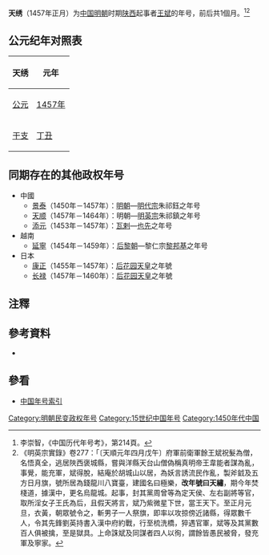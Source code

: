 {{Eranamebox|年号=天绣
|起讫时间= 1457年正月
|政权= 极乐
|帝王= [[王斌_(明朝)|王斌]]
|历时= 1個月
|timeline= <timeline>
ImageSize  = width:200 height:50
PlotArea   = width:180 height:30 left:10 bottom:20
TimeAxis   = orientation:horizontal
DateFormat = yyyy
Period     = from:1368 till:1644
AlignBars  = early
ScaleMajor = increment:60 start:1368
Colors =
  id:canvas value:rgb(1,1,0.85)
BackgroundColors = canvas:canvas
PlotData =
  width:15 color:black
  bar:era from:start till:end
  bar:era from:1457 till:1457 color:red
</timeline>
|说明= <span style="color: red">天绣</span>在'''明朝'''时期的位置。
}}
'''天绣'''（1457年正月）为[[中国|中国]][[明朝|明朝]]时期[[陕西|陕西]]起事者[[王斌_(明朝)|王斌]]的年号，前后共1個月。<ref>李崇智，《中国历代年号考》，第214頁。</ref><ref>《明英宗實錄》卷277：「〔天順元年四月戊午〕府軍前衛軍餘王斌祝髮為僧，名悟真全，逃居陜西褒城縣，嘗與洋縣天台山僧偽稱真明帝王韋能者謀為亂，事覺，能充軍，斌得脫，結庵於胡城山以居，為妖言誘流民作亂，製斧龯及五方日月旗，號所居為錢龍川八寶臺，建國名曰極樂，'''改年號曰天繡'''，期今年焚棧道，據漢中，更名烏龍城。起事，封其黨周曾等為定天侯、左右副將等官，取所淫女子王氏為后，且假天將言，斌乃紫微星下世，當王天下。至正月元旦，衣黃，朝眾號令之，斬男子一人祭旗，即率以攻掠傍近諸縣，得眾數千人，令其先鋒劉英持書入漢中府約戰，行至梳洗橋，猝遇官軍，斌等及其黨數百人俱被擒，至是獄具。上命誅斌及同謀者四人以徇，謂餘皆愚民被脅，發充軍及寧家。</ref>

== 公元纪年对照表 ==
{| class="wikitable"  style="text-align:center;"
!天绣!!元年
|-
![[公元|公元]]
|[[1457年|1457年]]
|-
![[干支|干支]]
|[[丁丑|丁丑]] 
|}

== 同期存在的其他政权年号 ==
* 中國
** [[景泰_(年号)|景泰]]（1450年－1457年）：[[明朝|明朝]]—[[明代宗|明代宗]]朱祁鈺之年号
** [[天顺_(明朝)|天顺]]（1457年－1464年）：明朝—[[明英宗|明英宗]]朱祁鎮之年号
** [[添元|添元]]（1453年－1457年）：[[瓦剌|瓦剌]]—[[也先|也先]]之年号
* 越南
** [[延寧|延寧]]（1454年－1459年）：[[后黎朝|后黎朝]]—黎仁宗[[黎邦基|黎邦基]]之年号
* 日本
** [[康正|康正]]（1455年－1457年）：[[后花园天皇|后花园天皇]]之年號
** [[长禄|长禄]]（1457年－1460年）：[[后花园天皇|后花园天皇]]之年號

== 注釋 ==
{{Reflist}}

== 參考資料 ==
*{{Cite book|author=李崇智|title=中國歷代年號考|format=|url=|date=2004年12月|publisher=中華書局|location=北京|id=ISBN 7101025129}}

== 參看 ==
* [[中国年号列表#明朝|中国年号索引]]

{{明朝年號}}

[[Category:明朝民变政权年号|Category:明朝民变政权年号]]
[[Category:15世纪中国年号|Category:15世纪中国年号]]
[[Category:1450年代中国|Category:1450年代中国]]